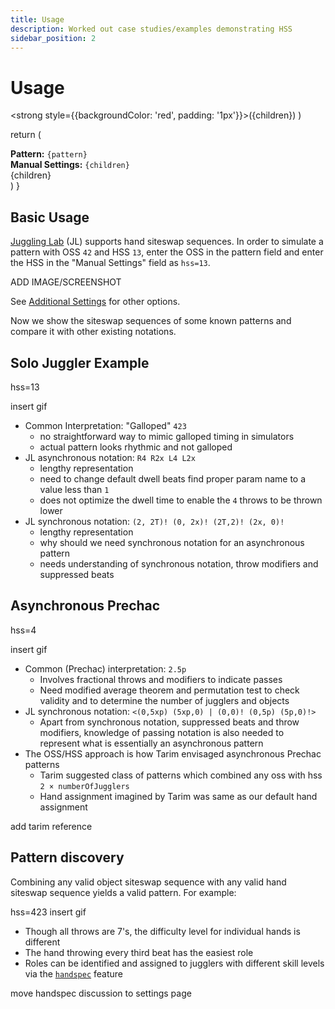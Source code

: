 ```yaml
---
title: Usage
description: Worked out case studies/examples demonstrating HSS
sidebar_position: 2
---
```


# Usage


  <strong style={{backgroundColor: 'red', padding: '1px'}}>({children})</strong>
)

  return (
    <div className="row">
      <div className="col col--4">
        <Admonition type="info" title="Pattern Input">
          <strong>Pattern:</strong> <code>{pattern}</code>
          <br/>
          <strong>Manual Settings:</strong> <code>{children}</code>
        </Admonition>
      </div>
      <div className="col col--8">
        <Gif pattern={pattern}>{children}</Gif>
      </div>
    </div>
  )
}


## Basic Usage

[Juggling Lab][1] (JL) supports hand siteswap sequences.
In order to simulate a pattern with OSS `42` and HSS `13`,
enter the OSS in the pattern field and enter the 
HSS in the "Manual Settings" field as `hss=13`.

<Flag>ADD IMAGE/SCREENSHOT</Flag>

See [Additional Settings](../settings) for other options.


Now we show the siteswap sequences of some known patterns and 
compare it with other existing notations.


## Solo Juggler Example

<Inputs pattern="42">hss=13</Inputs>

<Flag>insert gif</Flag>

* Common Interpretation: "Galloped" `423`
  - no straightforward way to mimic galloped timing in simulators
  - actual pattern looks rhythmic and not galloped
* JL asynchronous notation: `R4 R2x L4 L2x`
  - lengthy representation
  - need to change default dwell beats <Flag>find proper param name</Flag> 
    to a value less than `1`
  - does not optimize the dwell time to enable the `4` throws to be thrown lower
* JL synchronous notation: `(2, 2T)! (0, 2x)! (2T,2)! (2x, 0)!`
  - lengthy representation
  - why should we need synchronous notation for an asynchronous pattern
  - needs understanding of synchronous notation, throw modifiers
    and suppressed beats


## Asynchronous Prechac

<Inputs pattern="5">hss=4</Inputs>

<Flag>insert gif</Flag>

* Common (Prechac) interpretation: `2.5p`
  - Involves fractional throws and modifiers to indicate passes
  - Need modified average theorem and permutation test to check validity 
    and to determine the number of jugglers and objects
* JL synchronous notation: `<(0,5xp) (5xp,0) | (0,0)! (0,5p) (5p,0)!>`
  - Apart from synchronous notation, suppressed beats and throw modifiers,
    knowledge of passing notation is also needed to represent
    what is essentially an asynchronous pattern
* The OSS/HSS approach is how Tarim envisaged asynchronous Prechac patterns
  - Tarim suggested class of patterns which combined any oss with
    hss `2 × numberOfJugglers`
  - Hand assignment imagined by Tarim was same as our default hand assignment

<Flag>add tarim reference</Flag>


## Pattern discovery

Combining any valid object siteswap sequence with any valid hand siteswap
sequence yields a valid pattern. For example:

<Inputs pattern="7">hss=423</Inputs>
<Flag>insert gif</Flag>

* Though all throws are 7's, the difficulty level for individual hands
  is different
* The hand throwing every third beat has the easiest role
* Roles can be identified and assigned to jugglers with different skill
  levels via the [`handspec`](../settings#handspec) feature

<Flag>move handspec discussion to settings page</Flag>


[1]: https://jugglinglab.org